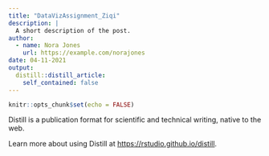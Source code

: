 ```yaml
---
title: "DataVizAssignment_Ziqi"
description: |
  A short description of the post.
author:
  - name: Nora Jones
    url: https://example.com/norajones
date: 04-11-2021
output:
  distill::distill_article:
    self_contained: false
---
```



```r
knitr::opts_chunk$set(echo = FALSE)
```

Distill is a publication format for scientific and technical writing, native to the web.

Learn more about using Distill at <https://rstudio.github.io/distill>.



